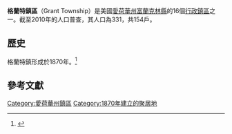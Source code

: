 {{Infobox settlement
|official_name            = Grant Township
|settlement_type          = [[鎮區_(美國)|鎮區]]
|nickname                 = 
|motto                    = 
|unit_pref                = imperial

<!-- Images -->
|image_skyline            = 
|imagesize                = 
|image_caption            = 
|image_flag               = 
|image_seal               =

<!-- Maps -->
|image_map                = Map highlighting Grant Township, Franklin County, Iowa.svg
|mapsize                  = 
|map_caption              = 在富蘭克林縣的位置
|image_map1               = 
|mapsize1                 = 
|map_caption1             =

<!-- Location -->
|subdivision_type         = [[世界地理索引|国家]]
|subdivision_name         = 美國
|subdivision_type1        = [[美国行政区划|州]]
|subdivision_name1        = [[愛阿華州|愛阿華州]]
|subdivision_type2        = [[爱荷华州县级行政区列表|縣]]
|subdivision_name2        = [[富蘭克林縣_(愛阿華州)|富蘭克林縣]]
|government_footnotes     = 
|government_type          = 
|leader_title             = 
|leader_name              = 
|leader_title1            = 
|leader_name1             = 
|established_title        = 
|established_date         =

<!-- Area -->
|area_footnotes           = 
|area_magnitude           = 
|area_total_km2           = 92.8
|area_land_km2            = 92.8
|area_water_km2           = 0
|area_total_sq_mi         = 35.83
|area_land_sq_mi          = 35.83
|area_water_sq_mi         = 0
|area_water_percent       = 0

<!-- Population -->
|population_as_of         = [[2010年美國人口普查|2010]]
|population_footnotes     = <ref name="Gazetteer">{{cite web|title=2010 Census Gazetteer |url=https://www.census.gov/geo/maps-data/data/docs/gazetteer/county_sub_list_19.txt |archive-url=https://web.archive.org/web/20140223183305/http://www.census.gov/geo/maps-data/data/docs/gazetteer/county_sub_list_19.txt |dead-url=yes|archive-date=2014-02-23 |publisher=[[United_States_Census_Bureau|United States Census Bureau]] |accessdate=2014-02-21 }}</ref>
|population_total         = 331
|population_density_km2   = 3.6
|population_density_sq_mi = 9.2

<!-- General information -->
|elevation_footnotes      = 
|elevation_m              = 366
|elevation_ft             = 1201
|coordinates              = {{coord|42|36|01|N|93|12|11|W|region:US-IA|display=inline,title}}

<!-- Area/postal codes & others -->
|timezone                 = [[北美中部时区|中部(CST)]]
|utc_offset               = -6
|timezone_DST             = [[North_American_Central_Time_Zone|CDT]]
|utc_offset_DST           = -5
|postal_code_type         = 郵政編碼
|postal_code              = 50041, 50126, 50441, 50601, 50633
|area_code                = 
|blank_name               = [[地名資訊系統|GNIS]]代碼
|blank_info               = 0467937<ref>{{cite gnis|0467937|Grant Township, Franklin County, Iowa|2014-02-21}}</ref>
|website                  = 
|footnotes                = 
}}

'''格蘭特鎮區'''（Grant Township）是美國[[愛荷華州|愛荷華州]][[富蘭克林縣_(愛荷華州)|富蘭克林縣]]的16個[[行政鎮區|行政鎮區]]之一。截至2010年的人口普查，其人口為331，共154戶。
== 歷史 ==
格蘭特鎮形成於1870年。<ref>{{cite book | url=https://books.google.com/books?id=snoUAAAAYAAJ&pg=PA312#v=onepage&q&f=false | title=History of Franklin County, Iowa: A Record of Settlement, Organization, Progress and Achievement, Volume 1 | publisher=S. J. Clarke Publishing Company | author=Stuart, I. L. | year=1914 | pages=312 | access-date=2020-07-10 | archive-date=2020-08-07 | archive-url=https://web.archive.org/web/20200807145827/https://books.google.com/books?id=snoUAAAAYAAJ&pg=PA312#v=onepage&q&f=false | dead-url=no }}</ref>

== 參考文獻 ==
{{reflist}}

{{富蘭克林縣 (愛荷華州)}}
[[Category:愛荷華州鎮區|Category:愛荷華州鎮區]]
[[Category:1870年建立的聚居地|Category:1870年建立的聚居地]]